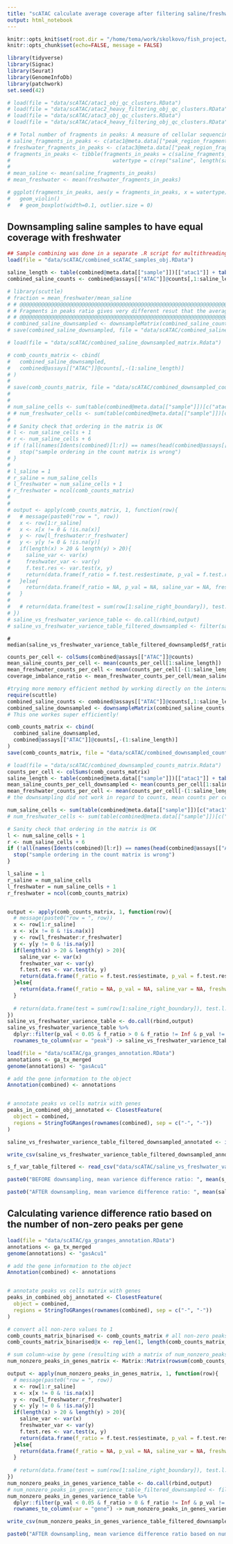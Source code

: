 ```yaml
---
title: "scATAC calculate average coverage after filtering saline/freshwater"
output: html_notebook
---
```


```r
knitr::opts_knit$set(root.dir = "/home/tema/work/skolkovo/fish_project/")
knitr::opts_chunk$set(echo=FALSE, message = FALSE)
```

```r
library(tidyverse)
library(Signac)
library(Seurat)
library(GenomeInfoDb)
library(patchwork)
set.seed(42)
```


```r
# load(file = "data/scATAC/atac1_obj_qc_clusters.RData")
# load(file = "data/scATAC/atac2_heavy_filtering_obj_qc_clusters.RData")
# load(file = "data/scATAC/atac3_obj_qc_clusters.RData")
# load(file = "data/scATAC/atac4_heavy_filtering_obj_qc_clusters.RData")
```

```r
# # Total number of fragments in peaks: A measure of cellular sequencing depth / complexity. Cells with very few reads may need to be excluded due to low sequencing depth. Cells with extremely high levels may represent doublets, nuclei clumps, or other artefacts.
# saline_fragments_in_peaks <- c(atac1@meta.data[["peak_region_fragments"]], atac2_heavy_filtering@meta.data[["peak_region_fragments"]])
# freshwater_fragments_in_peaks <- c(atac3@meta.data[["peak_region_fragments"]], atac4_heavy_filtering@meta.data[["peak_region_fragments"]])
# fragments_in_peaks <- tibble(fragments_in_peaks = c(saline_fragments_in_peaks, freshwater_fragments_in_peaks),
#                                 watertype = c(rep("saline", length(saline_fragments_in_peaks)), rep("freshwater", length(freshwater_fragments_in_peaks))))
# 
# mean_saline <- mean(saline_fragments_in_peaks)
# mean_freshwater <- mean(freshwater_fragments_in_peaks)

```

```r
# ggplot(fragments_in_peaks, aes(y = fragments_in_peaks, x = watertype)) +
#   geom_violin() 
#   # geom_boxplot(width=0.1, outlier.size = 0)
```

## Downsampling saline samples to have equal coverage with freshwater


```r
## Sample combining was done in a separate .R script for multithreading utilisation
load(file = "data/scATAC/combined_scATAC_samples_obj.RData")
```

```r
saline_length <- table(combined@meta.data[["sample"]])[["atac1"]] + table(combined@meta.data[["sample"]])[["atac2"]]
combined_saline_counts <- combined@assays[["ATAC"]]@counts[,1:saline_length]
```

```r
# library(scuttle)
# fraction = mean_freshwater/mean_saline
# # @@@@@@@@@@@@@@@@@@@@@@@@@@@@@@@@@@@@@@@@@@@@@@@@@@@@@@@@@@@@@@@@@@@@@@@@@@@@@@
# # Fragments in peaks ratio gives very different resut that the average counts per cell ratio directly from the counts matrix! 
# # @@@@@@@@@@@@@@@@@@@@@@@@@@@@@@@@@@@@@@@@@@@@@@@@@@@@@@@@@@@@@@@@@@@@@@@@@@@@@@
# combined_saline_downsampled <- downsampleMatrix(combined_saline_counts, prop = fraction, bycol=TRUE)
# save(combined_saline_downsampled, file = "data/scATAC/combined_saline_downsampled_matrix.Rdata")
```

```r
# load(file = "data/scATAC/combined_saline_downsampled_matrix.Rdata")
```

```r
# comb_counts_matrix <- cbind(
#   combined_saline_downsampled,
#   combined@assays[["ATAC"]]@counts[,-(1:saline_length)]
# )
# 
# save(comb_counts_matrix, file = "data/scATAC/combined_downsampled_counts_matrix.Rdata")
# 
# 
# num_saline_cells <- sum(table(combined@meta.data[["sample"]])[c("atac1", "atac2")])
# # num_freshwater_cells <- sum(table(combined@meta.data[["sample"]])[c("atac3", "atac4")])
# 
# # Sanity check that ordering in the matrix is OK
# l <- num_saline_cells + 1
# r <- num_saline_cells + 6
# if (!all(names(Idents(combined)[l:r]) == names(head(combined@assays[["ATAC"]]@fragments[[3]]@cells)))){
#   stop("sample ordering in the count matrix is wrong")
# }
# 
# l_saline = 1
# r_saline = num_saline_cells 
# l_freshwater = num_saline_cells + 1
# r_freshwater = ncol(comb_counts_matrix)
# 
# 
# output <- apply(comb_counts_matrix, 1, function(row){
#   # message(paste0("row = ", row))
#   x <- row[1:r_saline]
#   x <- x[x != 0 & !is.na(x)]
#   y <- row[l_freshwater:r_freshwater]
#   y <- y[y != 0 & !is.na(y)]
#   if(length(x) > 20 & length(y) > 20){
#     saline_var <- var(x)
#     freshwater_var <- var(y)
#     f.test.res <- var.test(x, y)
#     return(data.frame(f_ratio = f.test.res$estimate, p_val = f.test.res$p.value, saline_var = saline_var, freshwater_var = freshwater_var))
#   }else{
#     return(data.frame(f_ratio = NA, p_val = NA, saline_var = NA, freshwater_var = NA))
#   }
#   
#   # return(data.frame(test = sum(row[1:saline_right_boundary]), test.l.1 = length(row[1:saline_right_boundary]), test.l.2 = length(row[freshwater_left_boundary:freshwater_right_boundary])))
# })
# saline_vs_freshwater_varience_table <- do.call(rbind,output)
# saline_vs_freshwater_varience_table_filtered_downsampled <- filter(saline_vs_freshwater_varience_table,  p_val < 0.05 & f_ratio > 0 & f_ratio != Inf & p_val != 0)
```

```rmean_s_f_after_downsampling
# median(saline_vs_freshwater_varience_table_filtered_downsampled$f_ratio)
```



```r
counts_per_cell <- colSums(combined@assays[["ATAC"]]@counts)
mean_saline_counts_per_cell <- mean(counts_per_cell[1:saline_length])
mean_freshwater_counts_per_cell <- mean(counts_per_cell[-(1:saline_length)])
coverage_imbalance_ratio <- mean_freshwater_counts_per_cell/mean_saline_counts_per_cell
```



```r
#trying more memory efficient method by working directly on the internal vectors of the dgCMatrix
require(scuttle)
combined_saline_counts <- combined@assays[["ATAC"]]@counts[,1:saline_length]
combined_saline_downsampled <- downsampleMatrix(combined_saline_counts, prop = coverage_imbalance_ratio, bycol=TRUE)
# This one workes super efficiently!

comb_counts_matrix <- cbind(
  combined_saline_downsampled,
  combined@assays[["ATAC"]]@counts[,-(1:saline_length)]
)
save(comb_counts_matrix, file = "data/scATAC/combined_downsampled_counts_matrix.Rdata")
```

```r
# load(file = "data/scATAC/combined_downsampled_counts_matrix.Rdata")
counts_per_cell <- colSums(comb_counts_matrix)
saline_length <- table(combined@meta.data[["sample"]])[["atac1"]] + table(combined@meta.data[["sample"]])[["atac2"]]
mean_saline_counts_per_cell_downsampled <- mean(counts_per_cell[1:saline_length])
mean_freshwater_counts_per_cell <- mean(counts_per_cell[-(1:saline_length)])
# the downsampling did not work in regard to counts, mean counts per cell are different for saline and freshwater
```


```r

num_saline_cells <- sum(table(combined@meta.data[["sample"]])[c("atac1", "atac2")])
# num_freshwater_cells <- sum(table(combined@meta.data[["sample"]])[c("atac3", "atac4")])

# Sanity check that ordering in the matrix is OK
l <- num_saline_cells + 1
r <- num_saline_cells + 6
if (!all(names(Idents(combined)[l:r]) == names(head(combined@assays[["ATAC"]]@fragments[[3]]@cells)))){
  stop("sample ordering in the count matrix is wrong")
}

l_saline = 1
r_saline = num_saline_cells 
l_freshwater = num_saline_cells + 1
r_freshwater = ncol(comb_counts_matrix)


output <- apply(comb_counts_matrix, 1, function(row){
  # message(paste0("row = ", row))
  x <- row[1:r_saline]
  x <- x[x != 0 & !is.na(x)]
  y <- row[l_freshwater:r_freshwater]
  y <- y[y != 0 & !is.na(y)]
  if(length(x) > 20 & length(y) > 20){
    saline_var <- var(x)
    freshwater_var <- var(y)
    f.test.res <- var.test(x, y)
    return(data.frame(f_ratio = f.test.res$estimate, p_val = f.test.res$p.value, saline_var = saline_var, freshwater_var = freshwater_var))
  }else{
    return(data.frame(f_ratio = NA, p_val = NA, saline_var = NA, freshwater_var = NA))
  }
  
  # return(data.frame(test = sum(row[1:saline_right_boundary]), test.l.1 = length(row[1:saline_right_boundary]), test.l.2 = length(row[freshwater_left_boundary:freshwater_right_boundary])))
})
saline_vs_freshwater_varience_table <- do.call(rbind,output)
saline_vs_freshwater_varience_table %>% 
  dplyr::filter(p_val < 0.05 & f_ratio > 0 & f_ratio != Inf & p_val != 0) %>% 
  rownames_to_column(var = "peak") -> saline_vs_freshwater_varience_table_filtered_downsampled

load(file = "data/scATAC/ga_granges_annotation.RData")
annotations <- ga_tx_merged
genome(annotations) <- "gasAcu1"

# add the gene information to the object
Annotation(combined) <- annotations


# annotate peaks vs cells matrix with genes
peaks_in_combined_obj_annotated <- ClosestFeature(
  object = combined,
  regions = StringToGRanges(rownames(combined), sep = c("-", "-"))
)

saline_vs_freshwater_varience_table_filtered_downsampled_annotated <- inner_join(saline_vs_freshwater_varience_table_filtered_downsampled, peaks_in_combined_obj_annotated, by = c("peak" = "query_region"))
```

```r
write_csv(saline_vs_freshwater_varience_table_filtered_downsampled_annotated, file = "data/scATAC/saline_vs_freshwater_varience_table_on_balanced_matrix_based_on_peaks_height_filtered.csv")
```


```r
s_f_var_table_filtered <- read_csv("data/scATAC/saline_vs_freshwater_varience_table_filtered.csv")
```

```r
paste0("BEFORE downsampling, mean varience difference ratio: ", mean(s_f_var_table_filtered$f_ratio))
```


```r
paste0("AFTER downsampling, mean varience difference ratio: ", mean(saline_vs_freshwater_varience_table_filtered_downsampled$f_ratio))
```

## Calculating varience difference ratio based on the number of non-zero peaks per gene




```r
load(file = "data/scATAC/ga_granges_annotation.RData")
annotations <- ga_tx_merged
genome(annotations) <- "gasAcu1"

# add the gene information to the object
Annotation(combined) <- annotations


# annotate peaks vs cells matrix with genes
peaks_in_combined_obj_annotated <- ClosestFeature(
  object = combined,
  regions = StringToGRanges(rownames(combined), sep = c("-", "-"))
)

# convert all non-zero values to 1
comb_counts_matrix_binarised <- comb_counts_matrix # all non-zero peaks set to value 1
comb_counts_matrix_binarised@x <- rep_len(1, length(comb_counts_matrix_binarised@x))

# sum column-wise by gene (resulting with a matrix of num_nonzero_peaks_in_gene vs cells)
num_nonzero_peaks_in_genes_matrix <- Matrix::Matrix(rowsum(comb_counts_matrix_binarised, peaks_in_combined_obj_annotated$gene_id), sparse = TRUE)
```

```r
output <- apply(num_nonzero_peaks_in_genes_matrix, 1, function(row){
  # message(paste0("row = ", row))
  x <- row[1:r_saline]
  x <- x[x != 0 & !is.na(x)]
  y <- row[l_freshwater:r_freshwater]
  y <- y[y != 0 & !is.na(y)]
  if(length(x) > 20 & length(y) > 20){
    saline_var <- var(x)
    freshwater_var <- var(y)
    f.test.res <- var.test(x, y)
    return(data.frame(f_ratio = f.test.res$estimate, p_val = f.test.res$p.value, saline_var = saline_var, freshwater_var = freshwater_var))
  }else{
    return(data.frame(f_ratio = NA, p_val = NA, saline_var = NA, freshwater_var = NA))
  }
  
  # return(data.frame(test = sum(row[1:saline_right_boundary]), test.l.1 = length(row[1:saline_right_boundary]), test.l.2 = length(row[freshwater_left_boundary:freshwater_right_boundary])))
})
num_nonzero_peaks_in_genes_varience_table <- do.call(rbind,output)
# num_nonzero_peaks_in_genes_varience_table_filtered_downsampled <- filter(num_nonzero_peaks_in_genes_varience_table,  p_val < 0.05 & f_ratio > 0 & f_ratio != Inf & p_val != 0)
num_nonzero_peaks_in_genes_varience_table %>% 
  dplyr::filter(p_val < 0.05 & f_ratio > 0 & f_ratio != Inf & p_val != 0) %>% 
  rownames_to_column(var = "gene") -> num_nonzero_peaks_in_genes_varience_table_filtered_downsampled
```

```r
write_csv(num_nonzero_peaks_in_genes_varience_table_filtered_downsampled, file = "data/scATAC/saline_vs_freshwater_varience_table_on_balanced_matrix_with_number_of_peaks_per_gene_filtered.csv")
```

```r
paste0("AFTER downsampling, mean varience difference ratio based on number of nonzero peaks per gene: ", mean(num_nonzero_peaks_in_genes_varience_table_filtered_downsampled$f_ratio)) 
```




